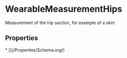 # WearableMeasurementHips

Measurement of the hip section, for example of a skirt

## Properties

<Grid>
* [](/Properties/Schema.org/)

</Grid>

